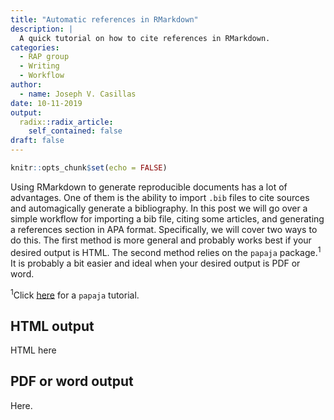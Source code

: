 ```yaml
---
title: "Automatic references in RMarkdown"
description: |
  A quick tutorial on how to cite references in RMarkdown.
categories:
  - RAP group
  - Writing
  - Workflow
author:
  - name: Joseph V. Casillas
date: 10-11-2019
output:
  radix::radix_article:
    self_contained: false
draft: false
---
```


```r
knitr::opts_chunk$set(echo = FALSE)
```


Using RMarkdown to generate reproducible documents has a lot of advantages. 
One of them is the ability to import `.bib` files to cite sources and 
automagically generate a bibliography. 
In this post we will go over a simple workflow for importing a bib file, 
citing some articles, and generating a references section in APA format. 
Specifically, we will cover two ways to do this. 
The first method is more general and probably works best if your desired 
output is HTML. 
The second method relies on the `papaja` package.<sup>1</sup> 
It is probably a bit easier and ideal when your desired output is PDF or word. 

<aside>
<sup>1</sup>Click [here]() for a `papaja` tutorial. 
</aside>

## HTML output

HTML here

## PDF or word output

Here. 


